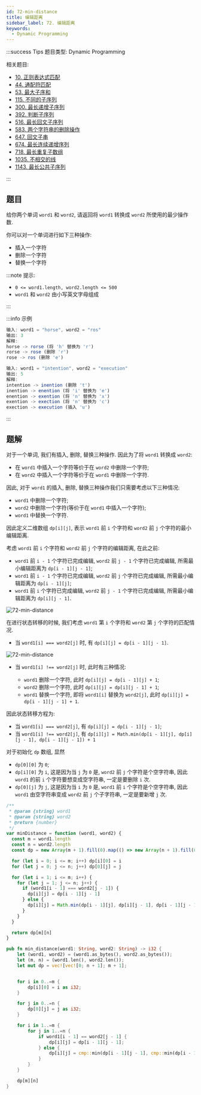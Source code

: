 ```yaml
---
id: 72-min-distance
title: 编辑距离
sidebar_label: 72. 编辑距离
keywords:
  - Dynamic Programming
---
```


:::success Tips
题目类型: Dynamic Programming

相关题目:

- [10. 正则表达式匹配](/leetcode/hard/10-is-match)
- [44. 通配符匹配](/leetcode/hard/44-is-match)
- [53. 最大子序和](/leetcode/medium/53-max-sub-array)
- [115. 不同的子序列](/leetcode/hard/115-num-distinct)
- [300. 最长递增子序列](/leetcode/medium/300-length-of-lis)
- [392. 判断子序列](/leetcode/easy/392-is-subsequence)
- [516. 最长回文子序列](/leetcode/medium/516-longest-palindrome-subseq)
- [583. 两个字符串的删除操作](/leetcode/medium/583-min-distance)
- [647. 回文子串](/leetcode/medium/647-count-substrings)
- [674. 最长连续递增序列](/leetcode/easy/674-find-length-of-lcis)
- [718. 最长重复子数组](/leetcode/medium/718-find-length)
- [1035. 不相交的线](/leetcode/medium/1035-max-uncrossed-lines)
- [1143. 最长公共子序列](/leetcode/medium/1143-longest-common-subsequence)

:::

## 题目

给你两个单词 `word1` 和 `word2`, 请返回将 `word1` 转换成 `word2` 所使用的最少操作数.

你可以对一个单词进行如下三种操作:

- 插入一个字符
- 删除一个字符
- 替换一个字符

:::note 提示:

- `0 <= word1.length, word2.length <= 500`
- `word1` 和 `word2` 由小写英文字母组成

:::

:::info 示例

```ts
输入: word1 = "horse", word2 = "ros"
输出: 3
解释:
horse -> rorse (将 'h' 替换为 'r')
rorse -> rose (删除 'r')
rose -> ros (删除 'e')
```

```ts
输入: word1 = "intention", word2 = "execution"
输出: 5
解释:
intention -> inention (删除 't')
inention -> enention (将 'i' 替换为 'e')
enention -> exention (将 'n' 替换为 'x')
exention -> exection (将 'n' 替换为 'c')
exection -> execution (插入 'u')
```

:::

## 题解

对于一个单词, 我们有插入, 删除, 替换三种操作. 因此为了将 `word1` 转换成 `word2`:

- 在 `word1` 中插入一个字符等价于在 `word2` 中删除一个字符;
- 在 `word2` 中插入一个字符等价于在 `word1` 中删除一个字符.

因此, 对于 `word1` 的插入, 删除, 替换三种操作我们只需要考虑以下三种情况: 

- `word1` 中删除一个字符;
- `word2` 中删除一个字符(等价于在 `word1` 中插入一个字符);
- `word1` 中替换一个字符.

因此定义二维数组 `dp[i][j]`, 表示 `word1` 前 `i` 个字符和 `word2` 前 `j` 个字符的最小编辑距离.

考虑 `word1` 前 `i` 个字符和 `word2` 前 `j` 个字符的编辑距离, 在此之前:

- `word1` 前 `i - 1` 个字符已完成编辑, `word2` 前 `j - 1` 个字符已完成编辑, 所需最小编辑距离为 `dp[i - 1][j - 1]`;
- `word1` 前 `i - 1` 个字符已完成编辑, `word2` 前 `j` 个字符已完成编辑, 所需最小编辑距离为 `dp[i - 1][j]`;
- `word1` 前 `i` 个字符已完成编辑, `word2` 前 `j - 1` 个字符已完成编辑, 所需最小编辑距离为 `dp[i][j - 1]`.

![72-min-distance](../../static/img/72-min-distance-1.png)

在进行状态转移的时候, 我们考虑 `word1` 第 `i` 个字符和 `word2` 第 `j` 个字符的匹配情况.

- 当 `word1[i] === word2[j]` 时, 有 `dp[i][j] = dp[i - 1][j - 1]`.

![72-min-distance](../../static/img/72-min-distance-2.png)

- 当 `word1[i] !== word2[j]` 时, 此时有三种情况:

  - `word1` 删除一个字符, 此时 `dp[i][j] = dp[i - 1][j] + 1`;
  - `word2` 删除一个字符, 此时 `dp[i][j] = dp[i][j - 1] + 1`;
  - `word1` 替换一个字符, 即将 `word1[i]` 替换为 `word2[j]`, 此时 `dp[i][j] = dp[i - 1][j - 1] + 1`.

因此状态转移方程为:

- 当 `word1[i] === word2[j]`, 有 `dp[i][j] = dp[i - 1][j - 1]`;
- 当 `word1[i] !== word2[j]`, 有 `dp[i][j] = Math.min(dp[i - 1][j], dp[i][j - 1], dp[i - 1][j - 1]) + 1`

对于初始化 `dp` 数组, 显然 

- `dp[0][0]` 为 `0`; 
- `dp[i][0]` 为 `i`, 这是因为当 `j` 为 `0` 是, `word2` 前 `j` 个字符是个空字符串, 因此 `word1` 的前 `i` 个字符要想变成空字符串, 一定是要删除 `i` 次.
- `dp[0][j]` 为 `j`, 这是因为当 `i` 为 `0` 是, `word1` 前 `i` 个字符是个空字符串, 因此 `word1` 由空字符串变成 `word2` 前 `j` 个子字符串, 一定是要新增 `j` 次.


<Tabs>
  <TabItem value="JavaScript" label="JavaScript" default>

```ts
/**
 * @param {string} word1
 * @param {string} word2
 * @return {number}
 */
var minDistance = function (word1, word2) {
  const m = word1.length
  const n = word2.length
  const dp = new Array(m + 1).fill(0).map(() => new Array(n + 1).fill(0))

  for (let i = 0; i <= m; i++) dp[i][0] = i
  for (let j = 0; j <= n; j++) dp[0][j] = j

  for (let i = 1; i <= m; i++) {
    for (let j = 1; j <= n; j++) {
      if (word1[i - 1] === word2[j - 1]) {
        dp[i][j] = dp[i - 1][j - 1]
      } else {
        dp[i][j] = Math.min(dp[i - 1][j], dp[i][j - 1], dp[i - 1][j - 1]) + 1
      }
    }
  }

  return dp[m][n]
}
```

</TabItem>
<TabItem value="Rust" label="Rust">

```rust
pub fn min_distance(word1: String, word2: String) -> i32 {
    let (word1, word2) = (word1.as_bytes(), word2.as_bytes());
    let (m, n) = (word1.len(), word2.len());
    let mut dp = vec![vec![0; n + 1]; m + 1];


    for i in 0..=m {
        dp[i][0] = i as i32;
    }

    for j in 0..=n {
        dp[0][j] = j as i32;
    }

    for i in 1..=m {
        for j in 1..=n {
            if word1[i - 1] == word2[j - 1] {
                dp[i][j] = dp[i - 1][j - 1];
            } else {
                dp[i][j] = cmp::min(dp[i - 1][j - 1], cmp::min(dp[i - 1][j], dp[i][j - 1])) + 1;
            }
        }
    }

    dp[m][n]
}
```

</TabItem>
</Tabs>
